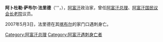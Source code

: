 '''阿卜杜勒·萨布尔·法里德'''（{{lang-ps|'''عبدالصبور فريد کوهستاني}}'''，{{bd|1952年||2007年|5月3日|（[[阿富汗|阿富汗]][[喀布尔|喀布尔]]）|catIdx=Farid Kuhestani}}），[[阿富汗|阿富汗]]政治家，曾任[[阿富汗总理|阿富汗总理]]、[[阿富汗国民议会|阿富汗国民议会]][[阿富汗长老院|长老院]]议员。

2007年5月3日，法里德在其[[喀布尔|喀布尔]]的家门口遇刺身亡。

{{Asia-poli-bio-stub}}

{{DEFAULTSORT:Farid Kuhestani}}
[[Category:阿富汗总理|Category:阿富汗总理]]
[[Category:阿富汗遇刺身亡者|Category:阿富汗遇刺身亡者]]